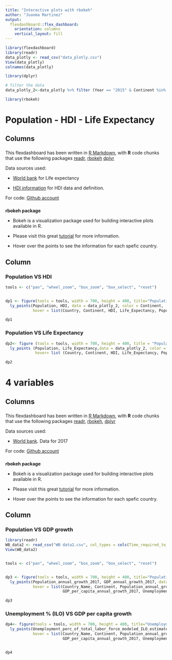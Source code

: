 ```yaml
---
title: "Interactive plots with rbokeh"
author: "Juanma Martinez"
output: 
  flexdashboard::flex_dashboard:
    orientation: columns
    vertical_layout: fill
---
```


```r
library(flexdashboard)
library(readr)
data_plotly <- read_csv("data_plotly.csv")
View(data_plotly)
colnames(data_plotly)

library(dplyr)

# filter the data
data_plotly_2<-data_plotly %>% filter (Year == "2015" & Continent %in% c("Europe","Africa","N.America","S.America","Oceania"))

library(rbokeh)


```

Population -  HDI  - Life Expectancy {data-orientation=rows}
=====================================  

Columns {data-width=200, data-height=300}
-------------------------------------

###

This flexdashboard has been written in [R Markdown](http://rmarkdown.rstudio.com), with **R** code chunks that use the following packages   [readr](https://cran.r-project.org/web/packages/readr/index.html), [rbokeh](http://hafen.github.io/rbokeh/index.html) [dplyr](https://cran.r-project.org/web/packages/dplyr/vignettes/dplyr.html)

Data sources used:

- [World bank](https://data.worldbank.org/) for Life expectancy

- [HDI information](http://hdr.undp.org/en/content/human-development-index-hdi) for HDI data and definition.


For code: [Github account](https://github.com/JuanmaMN/rbokeh)

###

**rbokeh package**

-  Bokeh is a visualization package used for building interactive plots available in R.

-  Please visit this great [tutorial](http://hafen.github.io/rbokeh/index.html) for more information.

- Hover over the points to see the information for each spefic country.

Column {data-width=800, data-height=700}
-------------------------------------

### Population VS HDI


```r


tools <- c("pan", "wheel_zoom", "box_zoom", "box_select", "reset")


dp1 <- figure(tools = tools, width = 700, height = 400, title="Population VS HDI") %>%
  ly_points(Population, HDI, data = data_plotly_2, color = Continent,
            hover = list(Country, Continent, HDI, Life_Expectancy, Population)) %>% x_axis(number_formatter = "numeral", format = "0,000", label =  "Population")

dp1

```

### Population VS Life Expectancy

```r
dp2<- figure (tools = tools, width = 700, height = 400, title = "Population VS Life Expectancy") %>%
  ly_points (Population, Life_Expectancy,data = data_plotly_2, color = Continent,
             hover= list (Country, Continent, HDI, Life_Expectancy, Population)) %>% x_axis(number_formatter = "numeral", format = "0,000", label =  "Population")

dp2

```


4 variables {data-orientation=rows}
=====================================  

Columns {data-width=200, data-height=300}
-------------------------------------

###

This flexdashboard has been written in [R Markdown](http://rmarkdown.rstudio.com), with **R** code chunks that use the following packages   [readr](https://cran.r-project.org/web/packages/readr/index.html), [rbokeh](http://hafen.github.io/rbokeh/index.html), [dplyr](https://cran.r-project.org/web/packages/dplyr/vignettes/dplyr.html)

Data sources used:

- [World bank](https://data.worldbank.org/). Data for 2017

For code: [Github account](https://github.com/JuanmaMN/rbokeh)

###


**rbokeh package**

-  Bokeh is a visualization package used for building interactive plots available in R.

-  Please visit this great [tutorial](http://hafen.github.io/rbokeh/index.html) for more information.

- Hover over the points to see the information for each spefic country.


Column {data-width=800, data-height=700}
-------------------------------------

### Population VS GDP growth 


```r



library(readr)
WB_data2 <- read_csv("WB data2.csv", col_types = cols(Time_required_to_start_a_business_days_2017 = col_character()))
View(WB_data2)


tools <- c("pan", "wheel_zoom", "box_zoom", "box_select", "reset")


dp3 <- figure(tools = tools, width = 700, height = 400, title="Population growth VS GDP growth - 2017 data") %>%
  ly_points(Population_annual_growth_2017, GDP_annual_growth_2017, data = WB_data2, color = Continent,
            hover = list(Country_Name, Continent, Population_annual_growth_2017, GDP_annual_growth_2017,
                         GDP_per_capita_annual_growth_2017, Unemployment_perc_of_total_labor_force_modeled_ILO_estimate_2017))

dp3

```


### Unemployment % (ILO) VS GDP per capita growth

```r
dp4<- figure(tools = tools, width = 700, height = 400, title="Unemployment % (ILO) VS GDP per capita growth") %>%
  ly_points(Unemployment_perc_of_total_labor_force_modeled_ILO_estimate_2017, GDP_per_capita_annual_growth_2017, data = WB_data2, color = Continent,
            hover = list(Country_Name, Continent, Population_annual_growth_2017, GDP_annual_growth_2017,
                         GDP_per_capita_annual_growth_2017, Unemployment_perc_of_total_labor_force_modeled_ILO_estimate_2017))


dp4



```
